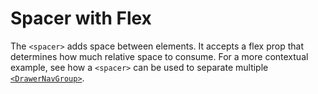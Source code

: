 
# Spacer with Flex

The `<spacer>` adds space between elements. It accepts a flex prop that determines how much relative space to consume.
For a more contextual example, see how a `<spacer>` can be used to separate multiple [`<DrawerNavGroup>`](/components/drawer/drawer-nav-group/examples).

<SpacerWithFlex />

